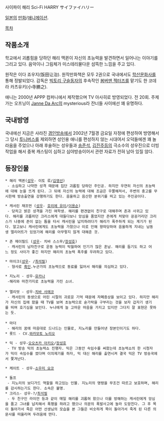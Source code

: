 사이파이 해리
Sci-Fi HARRY
サイファイハリー

[[일본]]의 [[만화]]/[[애니메이션]].

[[목차]]
== 작품소개 ==
학교에서 괴롭힘을 당하던 해리 맥퀸이 자신의 초능력을 발견하면서 일어나는 이야기를 그리고 있다. 음악이나 그림체가 미스테리물다운 섬뜩한 느낌을 주고 있다.

원작은 이다 죠우지(饭田让治). 원작만화책은 모두 2권으로 국내에서도 [[학산문화사]]를 통해 정발되었다. 감독은 [[빅토리 구슬동자]]의 후속작인 [[봄버맨 젝터즈]]를 맡기도 한 코데라 카츠유키(小寺勝之).

애니는 2000년 APPP 컴퍼니에서 제작했으며 TV 아사히로 방영되었다. 전 20회. 주제가는 오프닝이 [[Janne Da Arc]]의 mysterious라 잔너들 사이에선 꽤 유명하다.

== 국내방영 ==
국내에선 지금은 사라진 [[경인방송]]에서 2002년 7월경 금요일 자정에 편성하여 방영해서 그 당시 [[투니버스]]를 제외하면 성인용 애니를 편성하지 않는 시대여서 오덕들에겐 꽤 놀라움을 주었으나 아래 후술하는 성우들과 [[송준석]], [[김진주]]등의 극소수의 성우진으로 더빙 작업을 해서 중복 캐스팅이 심하고 심야방송이어서 관련 자료가 전혀 남아 있질 않다.
== 등장인물 ==
 * 해리 맥퀸([[성우]]- 이토 류/[[김영선]])
  - 소심하고 나약한 성격 때문에 집단 괴롭힘 당하던 주인공. 하지만 우연히 자신의 초능력에 대해 눈을 뜨게 된다. 그 뒤에 자신의 능력에 대해 조금은 우쭐해져서, 주변의 충고를 무시한채 방송출연을 강행하기도 한다. 음울하고 음산한 분위기를 띄고 있는 주인공이다. 

 * 캐서린 채프먼 ([[성우]]- [[호리에 유이]]/[[이용순]])
  - 당차고 밝은 성격을 가진 여학생. 해리를 편견없이 친구로 대해주며 존과 사귀고 있다. 해리를 괴롭히던 크리스에게 대들다보니 앙심을 품었지만 존에게 처맞아 끙끙거리던 크리스가 나중에 존이 없는 틈을 타서 캐서린을 납치하려다가 해리가 폭주하게 되는 계기가 된다. 알고보니 캐서린에게도 초능력을 가졌으나 이로 인해 왕따당하여 음울하게 지내는 남동생 엘리어트가 있었기에 해리를 아무렇지 않게 대해준 것.

 * 존 메이필드 ([[성우]]- 치바 스스무/[[장성호]])
  - 캐서린의 남자친구로 운동 능력이 탁월하여 인기가 많은 훈남. 해리를 돕기도 하고 어느 정도 사이가 좋긴 하지만 해리의 초능력 폭주를 우려하고 있다.

 * 마이크([[성우]]- /[[최석필]])
  - 형사로 [[흑인]].누군가의 초능력으로 동료를 잃어서 해리를 의심하고 있다.

 * 지노리 - 성우-[[유카나]]
  -해리와 마찬가지로 초능력을 가진 소녀.
 
 * 엘리엇 - 성우-[[치바 사에코]]
  - 캐서린의 동생으로 어린 시절의 괴로운 기억 때문에 자폐증상을 보이고 있다. 하지만 해리가 자신의 집에 왔을 때 TV를 보며 초능력으로 숟가락을 구부리는 것을 보자 갑자기 생기를 띄며 호기심을 보인다. 누나에게 늘 고마운 마음을 가지고 있지만 그다지 잘 표현은 못하는 듯. 
 
 * 마더
  - 해리의 꿈에 마음대로 드나드는 인물로, 지노리를 만들어낸 장본인이기도 하다. 
 * 롯드 - CV.[[와카모토 노리오]]

 * 믹 - 성우-[[오오츠카 아키오]]/[[장성호]]
  - TV 방송 믹의 초능력쇼 진행자. 믹은 그동안 속임수를 써왔는데 초능력쇼의 한 시청자가 믹이 속임수를 썼다며 이의제기를 하자, 믹 대신 해리를 출연시켜 결국 믹은 TV 방송국에서 쫓겨난다. 

 * 케이트 - 성우-[[소우미 요코]]

 * 돌프
  - 지노리의 보디가드 역할을 하고있는 인물. 지노리의 명령을 무조건 따르고 보호하며, 해리를 감시하는기도 한다. 소속은 불명. 
 * 크리스- 성우-?/[[최석필]]
  - 두 친구인 라이언 등과 같이 매일 해리를 괴롭혀 왔으나 이를 방해하는 캐서린에게 앙심을 품고 그녀를 납치해서 폭행을 하려고 했으나 의문의 폭발사고에 놀라 도망친다. 그 후 목이 돌아가서 죽은 어떤 선생님의 모습을 본 그들은 비슷하게 목이 돌아가서 죽게 된 다른 의문사를 떠올리며 두려움에 떤다. 
